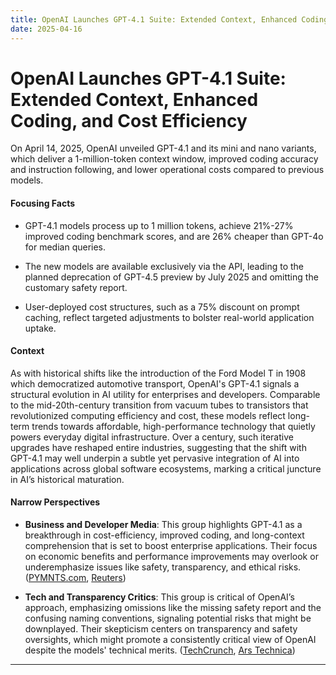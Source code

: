 ```yaml
---
title: OpenAI Launches GPT-4.1 Suite: Extended Context, Enhanced Coding, and Cost Efficiency
date: 2025-04-16
---
```


# OpenAI Launches GPT-4.1 Suite: Extended Context, Enhanced Coding, and Cost Efficiency

On April 14, 2025, OpenAI unveiled GPT-4.1 and its mini and nano variants, which deliver a 1-million-token context window, improved coding accuracy and instruction following, and lower operational costs compared to previous models.

#### Focusing Facts

- GPT-4.1 models process up to 1 million tokens, achieve 21%-27% improved coding benchmark scores, and are 26% cheaper than GPT-4o for median queries.

- The new models are available exclusively via the API, leading to the planned deprecation of GPT-4.5 preview by July 2025 and omitting the customary safety report.

- User-deployed cost structures, such as a 75% discount on prompt caching, reflect targeted adjustments to bolster real-world application uptake.

#### Context

As with historical shifts like the introduction of the Ford Model T in 1908 which democratized automotive transport, OpenAI's GPT-4.1 signals a structural evolution in AI utility for enterprises and developers. Comparable to the mid-20th-century transition from vacuum tubes to transistors that revolutionized computing efficiency and cost, these models reflect long-term trends towards affordable, high-performance technology that quietly powers everyday digital infrastructure. Over a century, such iterative upgrades have reshaped entire industries, suggesting that the shift with GPT-4.1 may well underpin a subtle yet pervasive integration of AI into applications across global software ecosystems, marking a critical juncture in AI’s historical maturation.

#### Narrow Perspectives

- **Business and Developer Media**: This group highlights GPT-4.1 as a breakthrough in cost-efficiency, improved coding, and long-context comprehension that is set to boost enterprise applications. Their focus on economic benefits and performance improvements may overlook or underemphasize issues like safety, transparency, and ethical risks. ([PYMNTS.com](https://www.pymnts.com/artificial-intelligence-2/2025/openai-debuts-cheaper-gpt-4-1-models-to-attract-enterprise-clients/), [Reuters](https://www.reuters.com/technology/artificial-intelligence/openai-launches-new-gpt-41-models-with-improved-coding-long-context-2025-04-14/))

- **Tech and Transparency Critics**: This group is critical of OpenAI’s approach, emphasizing omissions like the missing safety report and the confusing naming conventions, signaling potential risks that might be downplayed. Their skepticism centers on transparency and safety oversights, which might promote a consistently critical view of OpenAI despite the models' technical merits. ([TechCrunch](https://techcrunch.com/2025/04/15/openai-ships-gpt-4-1-without-a-safety-report/), [Ars Technica](https://arstechnica.com/ai/2025/04/when-is-4-1-greater-than-4-5-when-its-openais-newest-model/))

---
